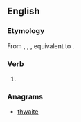 ==English==

===Etymology===
From {{inh|en|enm|waiteth}}, {{m|enm|waiteþ}}, {{m|enm|waitet}}, equivalent to {{suffix|en|wait|eth}}.

===Verb===
{{head|en|verb form}}

# {{en-archaic third-person singular of|wait}}

===Anagrams===
* [[thwaite#English|thwaite]]